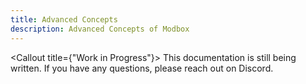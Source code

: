 ```yaml
---
title: Advanced Concepts
description: Advanced Concepts of Modbox
---
```


<Callout title={"Work in Progress"}>
  This documentation is still being written. If you have any questions, please
  reach out on Discord.
</Callout>
